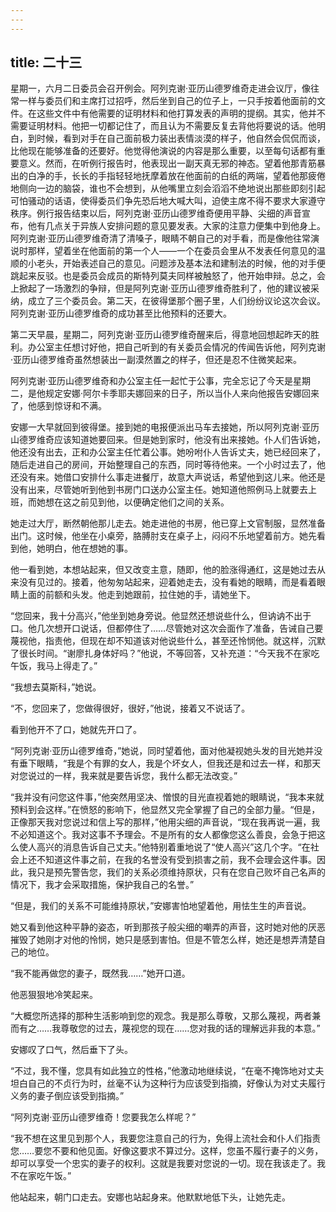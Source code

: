 ```yaml
---
---
---
```

title: 二十三
---




星期一，六月二日委员会召开例会。阿列克谢·亚历山德罗维奇走进会议厅，像往常一样与委员们和主席打过招呼，然后坐到自己的位子上，一只手按着他面前的文件。在这些文件中有他需要的证明材料和他打算发表的声明的提纲。其实，他并不需要证明材料。他把一切都记住了，而且认为不需要反复去背他将要说的话。他明白，到时候，看到对手在自己面前极力装出表情淡漠的样子，他自然会侃侃而谈，比他现在能够准备的还要好。他觉得他演说的内容是那么重要，以至每句话都有重要意义。然而，在听例行报告时，他表现出一副天真无邪的神态。望着他那青筋暴出的白净的手，长长的手指轻轻地抚摩着放在他面前的白纸的两端，望着他那疲倦地侧向一边的脑袋，谁也不会想到，从他嘴里立刻会滔滔不绝地说出那些即刻引起可怕骚动的话语，使得委员们争先恐后地大喊大叫，迫使主席不得不要求大家遵守秩序。例行报告结束以后，阿列克谢·亚历山德罗维奇便用平静、尖细的声音宣布，他有几点关于异族人安排问题的意见要发表。大家的注意力便集中到他身上。阿列克谢·亚历山德罗维奇清了清嗓子，眼睛不朝自己的对手看，而是像他往常演说时那样，望着坐在他面前的第一个人——一个在委员会里从不发表任何意见的温顺的小老头，开始表述自己的意见。问题涉及基本法和建制法的时候，他的对手便跳起来反驳。也是委员会成员的斯特列莫夫同样被触怒了，他开始申辩。总之，会上掀起了一场激烈的争辩，但是阿列克谢·亚历山德罗维奇胜利了，他的建议被采纳，成立了三个委员会。第二天，在彼得堡那个圈子里，人们纷纷议论这次会议。阿列克谢·亚历山德罗维奇的成功甚至比他预料的还要大。

第二天早晨，星期二，阿列克谢·亚历山德罗维奇醒来后，得意地回想起昨天的胜利。办公室主任想讨好他，把自己听到的有关委员会情况的传闻告诉他，阿列克谢·亚历山德罗维奇虽然想装出一副漠然置之的样子，但还是忍不住微笑起来。

阿列克谢·亚历山德罗维奇和办公室主任一起忙于公事，完全忘记了今天是星期二，是他规定安娜·阿尔卡季耶夫娜回来的日子，所以当仆人来向他报告安娜回来了，他感到惊讶和不满。

安娜一大早就回到彼得堡。接到她的电报便派出马车去接她，所以阿列克谢·亚历山德罗维奇应该知道她要回来。但是她到家时，他没有出来接她。仆人们告诉她，他还没有出去，正和办公室主任忙着公事。她吩咐仆人告诉丈夫，她已经回来了，随后走进自己的房间，开始整理自己的东西，同时等待他来。一个小时过去了，他还没有来。她借口安排什么事走进餐厅，故意大声说话，希望他到这儿来。他还是没有出来，尽管她听到他到书房门口送办公室主任。她知道他照例马上就要去上班，而她想在这之前见到他，以便确定他们之间的关系。

她走过大厅，断然朝他那儿走去。她走进他的书房，他已穿上文官制服，显然准备出门。这时候，他坐在小桌旁，胳膊肘支在桌子上，闷闷不乐地望着前方。她先看到他，她明白，他在想她的事。

他一看到她，本想站起来，但又改变主意，随即，他的脸涨得通红，这是她过去从来没有见过的。接着，他匆匆站起来，迎着她走去，没有看她的眼睛，而是看着眼睛上面的前额和头发。他走到她跟前，拉住她的手，请她坐下。

“您回来，我十分高兴，”他坐到她身旁说。他显然还想说些什么，但讷讷不出于口。他几次想开口说话，但都停住了……尽管她对这次会面作了准备，告诫自己要蔑视他，指责他，但现在却不知道该对他说些什么，甚至还怜悯他。就这样，沉默了很长时间。“谢廖扎身体好吗？”他说，不等回答，又补充道：“今天我不在家吃午饭，我马上得走了。”

“我想去莫斯科，”她说。

“不，您回来了，您做得很好，很好，”他说，接着又不说话了。

看到他开不了口，她就先开口了。

“阿列克谢·亚历山德罗维奇，”她说，同时望着他，面对他凝视她头发的目光她并没有垂下眼睛，“我是个有罪的女人，我是个坏女人，但我还是和过去一样，和那天对您说过的一样，我来就是要告诉您，我什么都无法改变。”

“我并没有问您这件事，”他突然用坚决、憎恨的目光直视着她的眼睛说，“我本来就预料到会这样。”在愤怒的影响下，他显然又完全掌握了自己的全部力量。“但是，正像那天我对您说过和信上写的那样，”他用尖细的声音说，“现在我再说一遍，我不必知道这个。我对这事不予理会。不是所有的女人都像您这么善良，会急于把这么使人高兴的消息告诉自己丈夫。”他特别着重地说了“使人高兴”这几个字。“在社会上还不知道这件事之前，在我的名誉没有受到损害之前，我不会理会这件事。因此，我只是预先警告您，我们的关系必须维持原状，只有在您自己败坏自己名声的情况下，我才会采取措施，保护我自己的名誉。”

“但是，我们的关系不可能维持原状，”安娜害怕地望着他，用怯生生的声音说。

她又看到他这种平静的姿态，听到那孩子般尖细的嘲弄的声音，这时她对他的厌恶摧毁了她刚才对他的怜悯，她只是感到害怕。但是不管怎么样，她还是想弄清楚自己的地位。

“我不能再做您的妻子，既然我……”她开口道。

他恶狠狠地冷笑起来。

“大概您所选择的那种生活影响到您的观念。我是那么尊敬，又那么蔑视，两者兼而有之……我尊敬您的过去，蔑视您的现在……您对我的话的理解远非我的本意。”

安娜叹了口气，然后垂下了头。

“不过，我不懂，您具有如此独立的性格，”他激动地继续说，“在毫不掩饰地对丈夫坦白自己的不贞行为时，丝毫不认为这种行为应该受到指摘，好像认为对丈夫履行义务的妻子倒应该受到指摘。”

“阿列克谢·亚历山德罗维奇！您要我怎么样呢？”

“我不想在这里见到那个人，我要您注意自己的行为，免得上流社会和仆人们指责您……要您不要和他见面。好像这要求不算过分。这样，您虽不履行妻子的义务，却可以享受一个忠实的妻子的权利。这就是我要对您说的一切。现在我该走了。我不在家吃午饭。”

他站起来，朝门口走去。安娜也站起身来。他默默地低下头，让她先走。